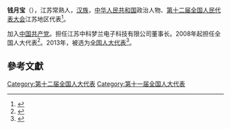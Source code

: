 '''钱月宝'''（{{bd|1949年||}}），江苏常熟人，[[汉族|汉族]]，[[中华人民共和国|中华人民共和国]]政治人物、[[第十二届全国人民代表大会|第十二届全国人民代表大会]]江苏地区代表<ref>{{cite web|author=新华网|title=第十一届全国人大代表|url=http://news.xinhuanet.com/ziliao/2008-03/03/content_7708230.htm?node=36628|publisher=新华网|accessdate=2014-01-07|archive-date=2014-01-10|archive-url=https://web.archive.org/web/20140110211415/http://news.xinhuanet.com/ziliao/2008-03/03/content_7708230.htm?node=36628|dead-url=no}}</ref>。

加入[[中国共产党|中国共产党]]。担任江苏中科梦兰电子科技有限公司董事长。2008年起担任全国人大代表<ref>{{cite news|title=全国人大代表信息-钱月宝|url= http://210.82.31.1:8084/delegate/viewDelegate.action?dbid=110813|accessdate=2013-04-05|newspaper=全国人大网|archive-url=https://web.archive.org/web/20140529085228/http://www.npc.gov.cn/delegate/viewDelegate.action?dbid=110813|archive-date=2014-05-29|dead-url=yes}}</ref>。2013年，被选为[[全国人大代表|全国人大代表]]<ref>{{cite news|title=全国人大代表信息-钱月宝|url= http://210.82.31.1:8084/delegate/viewDelegate.action?dbid=120785|accessdate=2013-03-28|newspaper=全国人大网|archive-url=https://web.archive.org/web/20140529085342/http://www.npc.gov.cn/delegate/viewDelegate.action?dbid=120785|archive-date=2014-05-29|dead-url=yes}}</ref>。

==參考文獻==
{{reflist}}
{{中国政治人物小作品}}

[[Category:第十二届全国人大代表|Category:第十二届全国人大代表]]
[[Category:第十一届全国人大代表|Category:第十一届全国人大代表]]